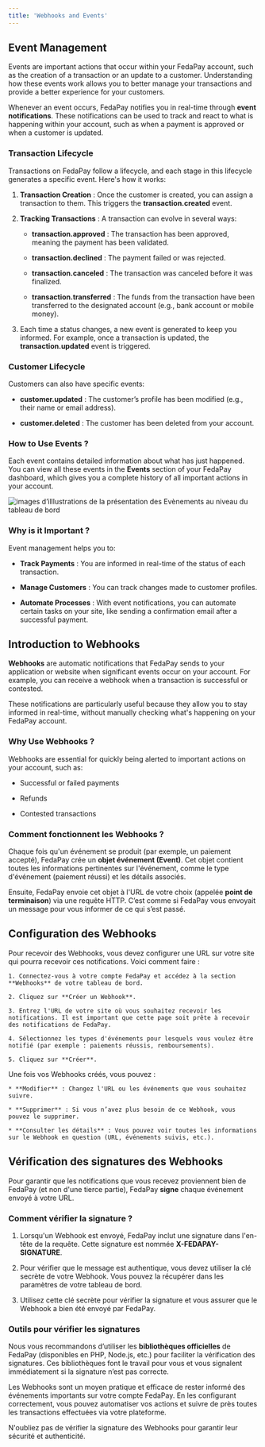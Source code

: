 ```yaml
---
title: 'Webhooks and Events'
---
```


## Event Management

Events are important actions that occur within your FedaPay account, such as the creation of a transaction or an update to a customer. Understanding how these events work allows you to better manage your transactions and provide a better experience for your customers.

Whenever an event occurs, FedaPay notifies you in real-time through **event notifications**. These notifications can be used to track and react to what is happening within your account, such as when a payment is approved or when a customer is updated.

### Transaction Lifecycle

Transactions on FedaPay follow a lifecycle, and each stage in this lifecycle generates a specific event. Here's how it works:

1. **Transaction Creation** :  Once the customer is created, you can assign a transaction to them. This triggers the **transaction.created** event.

2. **Tracking Transactions** :  A transaction can evolve in several ways:

   * **transaction.approved** : The transaction has been approved, meaning the payment has been validated.

   * **transaction.declined** : The payment failed or was rejected.

   * **transaction.canceled** : The transaction was canceled before it was finalized.

   * **transaction.transferred** : The funds from the transaction have been transferred to the designated account (e.g., bank account or mobile money).

3. Each time a status changes, a new event is generated to keep you informed. For example, once a transaction is updated, the **transaction.updated** event is triggered.

### Customer Lifecycle

Customers can also have specific events:

* **customer.updated** : The customer’s profile has been modified (e.g., their name or email address).

* **customer.deleted** : The customer has been deleted from your account.

### How to Use Events ?

Each event contains detailed information about what has just happened. You can view all these events in the **Events** section of your FedaPay dashboard, which gives you a complete history of all important actions in your account.

![images d’illlustrations de la présentation des Evènements au niveau du tableau de bord](https://res.cloudinary.com/dvilp6td2/image/upload/v1731926324/Events-presentation_pou7bt.png)

### Why is it Important ?

Event management helps you to:

* **Track Payments** : You are informed in real-time of the status of each transaction.

* **Manage Customers** : You can track changes made to customer profiles.

* **Automate Processes** : With event notifications, you can automate certain tasks on your site, like sending a confirmation email after a successful payment.

## Introduction to Webhooks

**Webhooks** are automatic notifications that FedaPay sends to your application or website when significant events occur on your account. For example, you can receive a webhook when a transaction is successful or contested.

These notifications are particularly useful because they allow you to stay informed in real-time, without manually checking what's happening on your FedaPay account.

### Why Use Webhooks ?

Webhooks are essential for quickly being alerted to important actions on your account, such as:

* Successful or failed payments

* Refunds

* Contested transactions

### Comment fonctionnent les Webhooks ?

Chaque fois qu'un événement se produit (par exemple, un paiement accepté), FedaPay crée un **objet événement (Event)**. Cet objet contient toutes les informations pertinentes sur l'événement, comme le type d'événement (paiement réussi) et les détails associés.

Ensuite, FedaPay envoie cet objet à l'URL de votre choix (appelée **point de terminaison**) via une requête HTTP. C’est comme si FedaPay vous envoyait un message pour vous informer de ce qui s’est passé.

## Configuration des Webhooks

<Steps>
  <Step title="Créer un Webhook">
    Pour recevoir des Webhooks, vous devez configurer une URL sur votre site qui pourra recevoir ces notifications. Voici comment faire :

    1. Connectez-vous à votre compte FedaPay et accédez à la section **Webhooks** de votre tableau de bord.

    2. Cliquez sur **Créer un Webhook**.

    3. Entrez l'URL de votre site où vous souhaitez recevoir les notifications. Il est important que cette page soit prête à recevoir des notifications de FedaPay.

    4. Sélectionnez les types d'événements pour lesquels vous voulez être notifié (par exemple : paiements réussis, remboursements).

    5. Cliquez sur **Créer**.
  </Step>

  <Step title="Gérer vos Webhooks">
    Une fois vos Webhooks créés, vous pouvez :

    * **Modifier** : Changez l'URL ou les événements que vous souhaitez suivre.

    * **Supprimer** : Si vous n’avez plus besoin de ce Webhook, vous pouvez le supprimer.

    * **Consulter les détails** : Vous pouvez voir toutes les informations sur le Webhook en question (URL, événements suivis, etc.).
  </Step>
</Steps>

## Vérification des signatures des Webhooks

Pour garantir que les notifications que vous recevez proviennent bien de FedaPay (et non d'une tierce partie), FedaPay **signe** chaque événement envoyé à votre URL.

### Comment vérifier la signature ?

1. Lorsqu'un Webhook est envoyé, FedaPay inclut une signature dans l'en-tête de la requête. Cette signature est nommée **X-FEDAPAY-SIGNATURE**.

2. Pour vérifier que le message est authentique, vous devez utiliser la clé secrète de votre Webhook. Vous pouvez la récupérer dans les paramètres de votre tableau de bord.

3. Utilisez cette clé secrète pour vérifier la signature et vous assurer que le Webhook a bien été envoyé par FedaPay.

### Outils pour vérifier les signatures

Nous vous recommandons d’utiliser les **bibliothèques officielles** de FedaPay (disponibles en PHP, Node.js, etc.) pour faciliter la vérification des signatures. Ces bibliothèques font le travail pour vous et vous signalent immédiatement si la signature n’est pas correcte.

Les Webhooks sont un moyen pratique et efficace de rester informé des événements importants sur votre compte FedaPay. En les configurant correctement, vous pouvez automatiser vos actions et suivre de près toutes les transactions effectuées via votre plateforme.

N'oubliez pas de vérifier la signature des Webhooks pour garantir leur sécurité et authenticité.